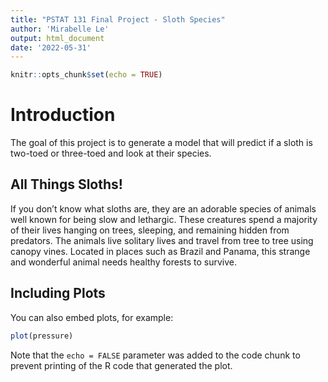 ```yaml
---
title: "PSTAT 131 Final Project - Sloth Species"
author: 'Mirabelle Le'
output: html_document
date: '2022-05-31'
---
```


```r
knitr::opts_chunk$set(echo = TRUE)
```

# Introduction

The goal of this project is to generate a model that will predict if a sloth is two-toed or three-toed and look at their species.

## All Things Sloths!

If you don't know what sloths are, they are an adorable species of animals well known for being slow and lethargic. These creatures spend a majority of their lives hanging on trees, sleeping, and remaining hidden from predators. The animals live solitary lives and travel from tree to tree using canopy vines. Located in places such as Brazil and Panama, this strange and wonderful animal needs healthy forests to survive. 

## Including Plots

You can also embed plots, for example:

```r
plot(pressure)
```

Note that the `echo = FALSE` parameter was added to the code chunk to prevent printing of the R code that generated the plot.
